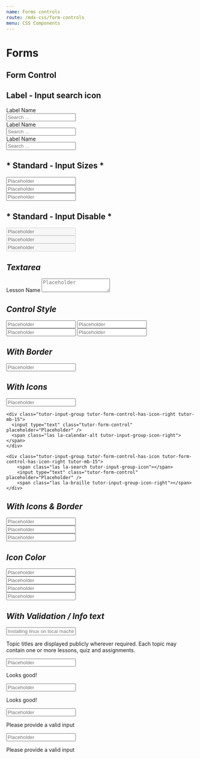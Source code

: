 ```yaml
---
name: Forms controls
route: /mdx-css/form-controls
menu: CSS Components
---
```




# Forms

## Form Control

## Label - Input search icon

<Playground>
    <div class="tutor-mb-15">
        <label className="tutor-form-label">Label Name</label>
        <div class="tutor-input-group tutor-form-control-has-icon tutor-form-control-lg">
            <span class="ttr-search-filled tutor-input-group-icon color-black-50"></span>
            <input type="search" class="tutor-form-control" placeholder="Search ..." />
        </div>
    </div>
    <div class="tutor-mb-15">
        <label className="tutor-form-label">Label Name</label>
        <div class="tutor-input-group tutor-form-control-has-icon tutor-from-control">
            <span class="ttr-search-filled tutor-input-group-icon color-black-50"></span>
            <input type="search" class="tutor-form-control " placeholder="Search ..." />
        </div>
    </div>
    <div class="tutor-mb-15">
        <label className="tutor-form-label">Label Name</label>
        <div class="tutor-input-group tutor-form-control-has-icon tutor-form-control-sm">
            <span class="ttr-search-filled tutor-input-group-icon color-black-50"></span>
            <input type="search" class="tutor-form-control" placeholder="Search ..." />
        </div>
    </div>
</Playground>

## * Standard - Input Sizes *
<Playground>
    <div class="tutor-input-group tutor-form-control-lg tutor-mb-15">
        <input type="text" class="tutor-form-control" placeholder="Placeholder" />
    </div>
    <div class="tutor-input-group tutor-form-control tutor-mb-15">
        <input type="text" class="tutor-form-control" placeholder="Placeholder" />
    </div>
    <div class="tutor-input-group tutor-form-control-sm tutor-mb-15">
        <input type="text" class="tutor-form-control" placeholder="Placeholder" />
    </div>
</Playground>

## * Standard - Input Disable *
<Playground>
    <div class="tutor-input-group tutor-form-control-lg tutor-mb-15">
        <input type="text" class="tutor-form-control" placeholder="Placeholder" disabled />
    </div>
    <div class="tutor-input-group tutor-form-control tutor-mb-15">
        <input type="text" class="tutor-form-control" placeholder="Placeholder" disabled/>
    </div>
    <div class="tutor-input-group tutor-form-control-sm tutor-mb-15">
        <input type="text" class="tutor-form-control" placeholder="Placeholder" disabled/>
    </div>
</Playground>

## *Textarea*
<Playground>
    <label className="tutor-form-label">Lesson Name</label>
    <textarea placeholder="Placeholder" className="tutor-form-control"></textarea>
</Playground>

## *Control Style*
<Playground>
    <input type="text" class="tutor-form-control tutor-is-primary tutor-mb-15" placeholder="Placeholder" />
    <input type="text" class="tutor-form-control tutor-is-success tutor-mb-15" placeholder="Placeholder" />
    <input type="text" class="tutor-form-control tutor-is-warning tutor-mb-15" placeholder="Placeholder" />
    <input type="text" class="tutor-form-control tutor-is-danger tutor-mb-15" placeholder="Placeholder" />
</Playground>

## *With Border*
<Playground>
    <div class="tutor-input-group tutor-form-control-has-border">
        <input type="text" class="tutor-form-control" placeholder="Placeholder" />
    </div>
</Playground>

## *With Icons*
<Playground>
    <div class="tutor-input-group tutor-form-control-has-icon tutor-mb-15">
        <span class="las la-microphone tutor-input-group-icon"></span>
        <input type="text" class="tutor-form-control" placeholder="Placeholder" />
    </div>


    <div class="tutor-input-group tutor-form-control-has-icon-right tutor-mb-15">
      <input type="text" class="tutor-form-control" placeholder="Placeholder" />
      <span class="las la-calendar-alt tutor-input-group-icon-right"></span>
    </div>

    <div class="tutor-input-group tutor-form-control-has-icon tutor-form-control-has-icon-right tutor-mb-15">
        <span class="las la-search tutor-input-group-icon"></span>
        <input type="text" class="tutor-form-control" placeholder="Placeholder" />
        <span class="las la-braille tutor-input-group-icon-right"></span>
    </div>
</Playground>

## *With Icons & Border*

<Playground>
    <div class="tutor-input-group tutor-form-control-has-icon-right tutor-form-control-has-border tutor-mb-15">
        <input type="text" class="tutor-form-control" placeholder="Placeholder" />
        <span class="las la-book tutor-input-group-icon-right"></span>
    </div>
    <div class="tutor-input-group tutor-form-control-has-icon tutor-form-control-has-border tutor-mb-15">
        <span class="las la-microphone tutor-input-group-icon"></span>
        <input type="text" class="tutor-form-control" placeholder="Placeholder" />
    </div>
    <div class="tutor-input-group tutor-form-control-has-icon tutor-form-control-has-icon-right tutor-form-control-has-border tutor-mb-15">
        <span class="las la-book tutor-input-group-icon"></span>
        <input type="text" class="tutor-form-control" placeholder="Placeholder" />
        <span class="las la-braille tutor-input-group-icon-right"></span>
    </div>
</Playground>


## *Icon Color*

<Playground>
    <div class="tutor-input-group tutor-form-control-has-icon-right tutor-mb-15">
        <span class="las la-book tutor-input-group-icon-right tutor-text-dark"></span>
        <input type="text" class="tutor-form-control" placeholder="Placeholder" />
    </div>
    <div class="tutor-input-group tutor-form-control-has-icon-right tutor-mb-15">
        <span class="las la-stopwatch tutor-input-group-icon-right tutor-text-success"></span>
        <input type="text" class="tutor-form-control" placeholder="Placeholder" />
    </div>
    <div class="tutor-input-group tutor-form-control-has-icon-right tutor-mb-15">
        <input type="text" class="tutor-form-control" placeholder="Placeholder" />
        <span class="las la-calendar-alt tutor-input-group-icon-right tutor-text-warning"></span>
    </div>
    <div class="tutor-input-group tutor-form-control-has-icon tutor-form-control-has-icon-right tutor-mb-15">
        <span class="las la-book tutor-input-group-icon tutor-text-hints"></span>
        <input type="text" class="tutor-form-control" placeholder="Placeholder" />
        <span class="las la-braille tutor-input-group-icon-right tutor-text-danger"></span>
    </div>
</Playground>

## *With Validation / Info text*

<Playground>
    <div className="tutor-input-group tutor-mb-15">
        <input type="text" className="tutor-form-control tutor-mb-10" placeholder="Installing linux on local machine"/>
        <p className="tutor-input-feedback tutor-has-icon">
            <i className="far fa-question-circle tutor-input-feedback-icon"></i> Topic titles are displayed publicly wherever required. Each topic may contain one or more lessons, quiz and assignments.
        </p>
    </div>
    <div class="tutor-input-group tutor-form-control-has-icon tutor-is-primary tutor-mb-15">
        <span class="las la-microphone tutor-input-group-icon"></span>
        <input type="text" class="tutor-form-control" placeholder="Placeholder" />
        <p class="tutor-input-feedback tutor-has-icon"><i class="las la-poo tutor-input-feedback-icon"></i> Looks good!</p>
    </div>
    <div class="tutor-input-group tutor-form-control-has-icon tutor-is-success tutor-mb-15">
        <span class="las la-microphone tutor-input-group-icon"></span>
        <input type="text" class="tutor-form-control" placeholder="Placeholder" />
        <p class="tutor-input-feedback tutor-has-icon"><i class="las la-check tutor-input-feedback-icon"></i> Looks good!</p>
    </div>
    <div class="tutor-input-group tutor-form-control-has-icon-right tutor-is-warning tutor-mb-15">
        <input type="text" class="tutor-form-control" placeholder="Placeholder" />
        <span class="las la-calendar-alt tutor-input-group-icon-right"></span>
        <p class="tutor-input-feedback tutor-has-icon"><i class="las la-exclamation-circle tutor-input-feedback-icon"></i> Please provide a valid input</p>
    </div>
    <div class="tutor-input-group tutor-form-control-has-icon tutor-form-control-has-icon-right tutor-is-danger tutor-mb-15">
        <span class="las la-search tutor-input-group-icon"></span>
        <input type="text" class="tutor-form-control" placeholder="Placeholder" />
        <span class="las la-braille tutor-input-group-icon-right"></span>
        <p class="tutor-input-feedback tutor-has-icon">
            <i class="las la-skull-crossbones tutor-input-feedback-icon"></i> Please provide a valid input
        </p>
    </div>
</Playground>
